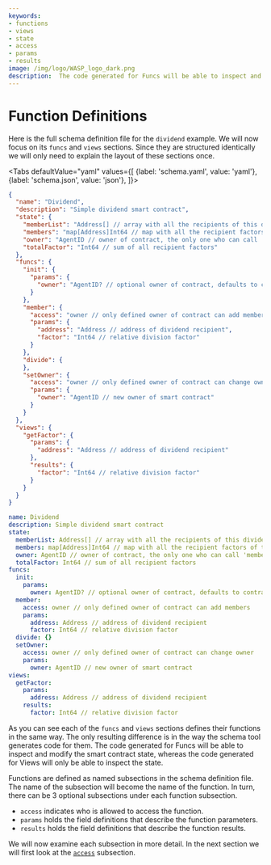 ```yaml
---
keywords:
- functions
- views
- state
- access
- params
- results
image: /img/logo/WASP_logo_dark.png
description:  The code generated for Funcs will be able to inspect and modify the smart contract state, whereas the code generated for Views will only be able to inspect the state.
---
```


# Function Definitions

Here is the full schema definition file for the `dividend` example. We will now focus on
its `funcs` and `views` sections. Since they are structured identically we will only need
to explain the layout of these sections once.

<Tabs defaultValue="yaml"
    values={[
        {label: 'schema.yaml', value: 'yaml'},
        {label: 'schema.json', value: 'json'},
    ]}>

<TabItem value="json">

```json
{
  "name": "Dividend",
  "description": "Simple dividend smart contract",
  "state": {
    "memberList": "Address[] // array with all the recipients of this dividend",
    "members": "map[Address]Int64 // map with all the recipient factors of this dividend",
    "owner": "AgentID // owner of contract, the only one who can call 'member' func",
    "totalFactor": "Int64 // sum of all recipient factors"
  },
  "funcs": {
    "init": {
      "params": {
        "owner": "AgentID? // optional owner of contract, defaults to contract creator"
      }
    },
    "member": {
      "access": "owner // only defined owner of contract can add members",
      "params": {
        "address": "Address // address of dividend recipient",
        "factor": "Int64 // relative division factor"
      }
    },
    "divide": {
    },
    "setOwner": {
      "access": "owner // only defined owner of contract can change owner",
      "params": {
        "owner": "AgentID // new owner of smart contract"
      }
    }
  },
  "views": {
    "getFactor": {
      "params": {
        "address": "Address // address of dividend recipient"
      },
      "results": {
        "factor": "Int64 // relative division factor"
      }
    }
  }
}
```

</TabItem>

<TabItem value="yaml">

```YAML
name: Dividend
description: Simple dividend smart contract
state:
  memberList: Address[] // array with all the recipients of this dividend
  members: map[Address]Int64 // map with all the recipient factors of this dividend
  owner: AgentID // owner of contract, the only one who can call 'member' func
  totalFactor: Int64 // sum of all recipient factors
funcs:
  init:
    params:
      owner: AgentID? // optional owner of contract, defaults to contract creator
  member:
    access: owner // only defined owner of contract can add members
    params:
      address: Address // address of dividend recipient
      factor: Int64 // relative division factor
  divide: {}
  setOwner:
    access: owner // only defined owner of contract can change owner
    params:
      owner: AgentID // new owner of smart contract
views:
  getFactor:
    params:
      address: Address // address of dividend recipient
    results:
      factor: Int64 // relative division factor
```

</TabItem>

</Tabs>

As you can see each of the `funcs` and `views` sections defines their functions in the
same way. The only resulting difference is in the way the schema tool generates code for
them. The code generated for Funcs will be able to inspect and modify the smart contract
state, whereas the code generated for Views will only be able to inspect the state.

Functions are defined as named subsections in the schema definition file. The name of the
subsection will become the name of the function. In turn, there can be 3 optional
subsections under each function subsection.

* `access` indicates who is allowed to access the function.
* `params` holds the field definitions that describe the function parameters.
* `results` holds the field definitions that describe the function results.

We will now examine each subsection in more detail. In the next section we will first look
at the [`access`](access.mdx) subsection.
